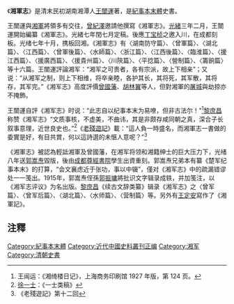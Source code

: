 《'''湘軍志'''》是清末民初湖南湘潭人[[王闓運|王闓運]]著，是[[紀事本末體|紀事本末體]]史書。

王闓運與[[湘軍|湘軍]]將領多有交往，[[曾紀澤|曾紀澤]]邀請他撰寫《湘軍志》。[[光緒|光緒]]三年二月，王闓運開始編纂《湘軍志》。光緒七年閏七月定稿。後應[[丁宝桢|丁宝桢]]之邀入川，在成都刻板。光绪七年十月，携板回湘。《湘軍志》有〈湖南防守篇〉、〈曾軍篇〉、〈湖北篇〉、〈江西篇〉、〈曾軍後篇〉、〈水師篇〉、〈浙江篇〉、〈江西後篇〉、〈臨淮篇〉、〈援江西篇〉、〈援廣西篇〉、〈援貴州篇〉、〈川陝篇〉、〈平捻篇〉、〈營制篇〉、〈籌餉篇〉等十六篇。王闓運評論湘军：“湘军之可贵者，各有宗派，故上下相亲”；又说：“从湘军之制，则上下相维，将卒亲睦，各护其长，其将死，其军散，其将存，其军完。”《湘军志》高度評價[[曾國藩|曾國藩]]、[[胡林翼|胡林翼]]等人，但對湘軍的[[屠城|屠城]]與劫掠亦不掩飾。

王闓運自評《湘军志》时说：“此志自以纪事本末为易嘹，但非古法尔！”<ref>王闿运：《湘绮楼日记》，上海商务印刷馆 1927 年版，第 124 页。</ref>[[黎庶昌|黎庶昌]]称赞《湘军志》“文质事核，不虚美，不曲讳，其是非颇存咸同朝之真，深合子长叙事意理，近世良史也。”<ref>[[徐一士|徐一士]]：《一士类稿》</ref>《[[老殘遊記|老殘遊記]]》載：“這人負一時盛名，而湘軍志一書做的委實是好，有目共賞，何以這詩選的未愜人意呢？”<ref>《老殘遊記》第十二回</ref>

《湘軍志》被認為輕詆湘軍及曾國藩，在湘军将领和湘籍绅士的巨大压力下，光绪八年送[[郭嵩焘|郭嵩焘]]毀版，後由[[成都尊經書院|成都尊經書院]]學生出資重刻。郭嵩焘兄弟本有纂《楚军纪事本末》的打算，“会文襄虑近于张功，事以中辍”，僅对《湘军志》中的疏漏错谬处一一笺出。1915年，郭嵩焘侄孫[[郭振墉|郭振墉]]將批识文字辑录成轶，并加笺注，以《湘军志评议》为名出版。[[黎庶昌|黎庶昌]]《续古文辞类纂》辑录《湘军志》之〈曾军篇〉、〈曾军后篇〉、〈湖北篇〉、〈水师篇〉、〈营制篇〉等。另外有[[王定安|王定安]]寫作了《湘軍記》。

==注釋==
{{reflist}}
{{wikisource}}
[[Category:紀事本末體|Category:紀事本末體]]
[[Category:近代中國史料叢刊正编|Category:近代中國史料叢刊正编]]
[[Category:湘军|Category:湘军]]
[[Category:清朝史書|Category:清朝史書]]